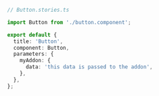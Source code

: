 ```ts
// Button.stories.ts

import Button from './button.component';

export default {
  title: 'Button',
  component: Button,
  parameters: {
    myAddon: {
      data: 'this data is passed to the addon',
    },
  },
};
```
